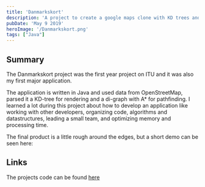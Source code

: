 ```yaml
---
title: 'Danmarkskort'
description: 'A project to create a google maps clone with KD trees and A*'
pubDate: 'May 9 2019'
heroImage: '/Danmarkskort.png'
tags: ["Java"]
---
```


## Summary

The Danmarkskort project was the first year project on ITU and it was also my first major application.

The application is written in Java and used data from OpenStreetMap, parsed it a KD-tree for rendering and a di-graph with A* for pathfinding.
I learned a lot during this project about how to develop an application like working with other developers, organizing code, algorithms and datastructures, leading a small team, and optimizing memory and processing time.

The final product is a little rough around the edges, but a short demo can be seen here:
<YouTube id="https://www.youtube.com/watch?v=_9B9ldpMwXs" />


## Links
The projects code can be found [here](https://github.com/madswolf/Danmarkskort)
